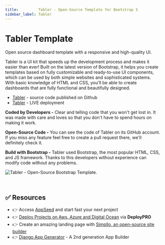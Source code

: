 ```yaml
---
title:         Tabler - Open-Source Template for Bootstrap 5
sidebar_label: Tabler
---
```


# Tabler Template

<SubHeading>Open source dashboard template with a responsive and high-quality UI.</SubHeading>

Tabler is a UI kit that speeds up the development process and makes it easier than ever! Built on the latest version of Bootstrap, it helps you create templates based on fully customizable and ready-to-use UI components, which can be used by both simple websites and sophisticated systems. With basic knowledge of HTML and CSS, you’ll be able to create dashboards that are fully functional and beautifully designed.

- [Tabler](https://github.com/admin-dashboards/bootstrap-template-tabler) - source code published on Github
- [Tabler](https://preview.tabler.io/) - LIVE deployment

**Coded by Developers -** Clear and telling code that you won't get lost in. It was made with care and loves so that you don't have to spend hours on making it work.

**Open-Source Code -** You can see the code of Tabler on its GitHub account. If you miss any feature feel free to create a pull request there, we'll definitely check it.

**Build with Bootstrap -** Tabler used Bootstrap, the most popular HTML, CSS, and JS framework. Thanks to this developers without experience can modify code without any problems.

![Tabler - Open-Source Bootstrap Template. ](../../../static/assets/docs-cover-tabler.jpg)

<br />

## ✅ Resources 

- 👉 Access [AppSeed](https://appseed.us/) and start fast your next project
- 👉 [Deploy Projects on Aws, Azure and Digital Ocean](https://www.docs.deploypro.dev/) via **DeployPRO**
- 👉 Create an amazing landing page with [Simpllo, an open-source site builder](https://www.simpllo.com/)
- 👉 [Django App Generator](https://app-generator.dev/django/) - A 2nd generation App Builder
